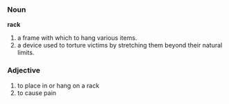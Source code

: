 ===Noun===
'''rack'''

# a frame with which to hang various items.
# a device used to torture victims by stretching them beyond their natural limits.

===Adjective===

# to place in or hang on a rack
# to cause pain